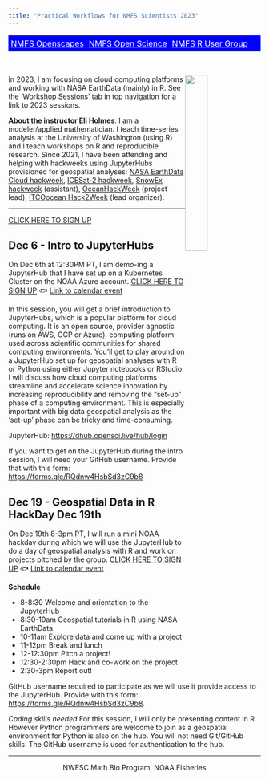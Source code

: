 ```yaml
---
title: "Practical Workflows for NMFS Scientists 2023"
---
```


<table style="background-color: blue; width: 100%;">
<tr>
<td style="text-align:left; padding:5px;"><a style="color:white" href="http://nmfs-openscapes.github.io">NMFS Openscapes</a>
</td>
<td style="text-align:center; padding:5px;"><a style="color:white" href="http://nmfs-opensci.github.io">NMFS Open Science</a>
</td>
<td style="text-align:right; padding:5px;"><a style="color:white" href="https://nmfs-openscapes.github.io/NMFS-R-UG/">NMFS R User Group</a>
</td>
</tr>
</table>
<br>

<img style="float: right;" src="images/tools-logo-transparent.png" width=30%>

In 2023, I am focusing on cloud computing platforms and working with NASA EarthData (mainly) in R. See the 'Workshop Sessions' tab in top navigation for a link to 2023 sessions.

**About the instructor Eli Holmes**: I am a modeler/applied mathematician. I teach time-series analysis at the University of Washington (using R) and I teach workshops on R and reproducible research. Since 2021, I have been attending and helping with hackweeks using JupyterHubs provisioned for geospatial analyses: [NASA EarthData Cloud hackweek](https://nasa-openscapes.github.io/2021-Cloud-Hackathon/), [ICESat-2 hackweek](https://icesat-2-2022.hackweek.io/), [SnowEx hackweek](https://snowex-2022.hackweek.io/) (assistant), [OceanHackWeek](https://oceanhackweek.org/ohw23/index.html) (project lead), [ITCOocean Hack2Week](https://hackweek-itcoocean.github.io/2023-Hackbook/) (lead organizer). 

<hr>

[CLICK HERE TO SIGN UP](https://forms.gle/Y9u2p2bLf7FKtyWE9)

## Dec 6 - Intro to JupyterHubs

On Dec 6th at 12:30PM PT, I am demo-ing a JupyterHub that I have set up on a Kubernetes Cluster on the NOAA Azure account. [CLICK HERE TO SIGN UP](https://forms.gle/Y9u2p2bLf7FKtyWE9) &#128031; [Link to calendar event](https://calendar.google.com/calendar/event?action=TEMPLATE&tmeid=MjJ0OGo5bGJsZ2xrdmc3NWtpMnNtY244OXVfMjAyMzEyMDZUMjEwMDAwWiBjXzkxNmI2OTQ4ZWYyZWU4YjdkNDljMjg2NjFlZmMwNzk4MzAzYzI3NDJiZTM5OWM5MjkwZmEwMmQ5MzIwYzc2OWVAZw&tmsrc=c_916b6948ef2ee8b7d49c28661efc0798303c2742be399c9290fa02d9320c769e%40group.calendar.google.com)

In this session, you will get a brief introduction to JupyterHubs, which is a popular platform for cloud computing. It is an open source, provider agnostic (runs on AWS, GCP or Azure), computing platform used across scientific communities for shared computing environments. You'll get to play around on a JupyterHub set up for geospatial analyses with R or Python using either Jupyter notebooks or RStudio. I will discuss how cloud computing platforms streamline and accelerate science innovation by increasing reproducibility and removing the "set-up" phase of a computing environment. This is especially important with big data geospatial analysis as the 'set-up' phase can be tricky and time-consuming.

JupyterHub: [https://dhub.opensci.live/hub/login](https://dhub.opensci.live/hub/login)

If you want to get on the JupyterHub during the intro session, I will need your GitHub username. Provide that with this form: [https://forms.gle/RQdnw4HsbSd3zC9b8](https://forms.gle/RQdnw4HsbSd3zC9b8)

## Dec 19 - Geospatial Data in R HackDay Dec 19th

On Dec 19th 8-3pm PT, I will run a mini NOAA hackday during which we will use the JupyterHub to do a day of geospatial analysis with R and work on projects pitched by the group.  [CLICK HERE TO SIGN UP](https://forms.gle/Y9u2p2bLf7FKtyWE9) &#128031; [Link to calendar event](https://calendar.google.com/calendar/event?action=TEMPLATE&tmeid=MHM4MWtvNDFvamRrcWNnOHBoMHZvb2VqYWkgY185MTZiNjk0OGVmMmVlOGI3ZDQ5YzI4NjYxZWZjMDc5ODMwM2MyNzQyYmUzOTljOTI5MGZhMDJkOTMyMGM3NjllQGc&tmsrc=c_916b6948ef2ee8b7d49c28661efc0798303c2742be399c9290fa02d9320c769e%40group.calendar.google.com)

**Schedule**

* 8-8:30 Welcome and orientation to the JupyterHub
* 8:30-10am Geospatial tutorials in R using NASA EarthData.
* 10-11am Explore data and come up with a project
* 11-12pm Break and lunch
* 12-12:30pm Pitch a project!
* 12:30-2:30pm Hack and co-work on the project
* 2:30-3pm Report out!

GitHub username required to participate as we will use it provide access to the JupyterHub. Provide with this form: [https://forms.gle/RQdnw4HsbSd3zC9b8](https://forms.gle/RQdnw4HsbSd3zC9b8).

*Coding skills needed* For this session, I will only be presenting content in R. However Python programmers are welcome to join as a geospatial environment for Python is also on the hub. You will not need Git/GitHub skills. The GitHub username is used for authentication to the hub.


<!-- 
* [July 28]() **Part 1. Intro to marine SDMs with R**
* [August 4]() **Part 2. Intro to marine SDMs with R**
* [July 7]() **Customizing Docker images** We will learn how to create customized Docker files and how to build your own docker images that you'll can store on Docker Hub.


[Lecture video](https://youtu.be/M1sOC4046PQ) - [Q&A](week1.html) -->


<hr>

<div style="text-align: center">
<i class="fas fa-cubes"></i> NWFSC Math Bio Program, NOAA Fisheries <i class="fas fa-cubes"></i>
</div>
